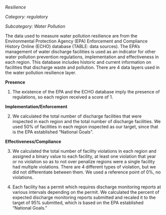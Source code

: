 *Resilience*

*Category: regulatory*

*Subcategory: Water Pollution*

The data used to measure water pollution resilience are from the Environmental Protection Agency (EPA) Enforcement and Compliance History Online (ECHO) database (TABLE: data sources). The EPA’s management of water discharge facilities is used as an indicator for other water pollution prevention regulations, implementation and effectiveness in each region. This database includes historic and current information on facilities that discharge waste and pollution. There are 4 data layers used in the water pollution resilience layer.

**Presence** 

1. The existence of the EPA and the ECHO database imply the presence of regulations, so each region received a score of 1.

**Implementation/Enforcement **

2. We calculated the total number of discharge facilities that were inspected in each region and the total number of discharge facilities. We used 50% of facilities in each region inspected as our target, since that is the EPA established “National Goals”.

**Effectiveness/Compliance**

3. We calculated the total number of facility violations in each region and assigned a binary value to each facility, at least one violation that year or no violation so as to not over penalize regions were a single facility had multiple violations. There are 4 different types of violation, but we did not differentiate between them. We used a reference point of 0%, no violations.

4. Each facility has a permit which requires discharge monitoring reports at various intervals depending on the permit. We calculated the percent of expected discharge monitoring reports submitted and recaled it to the target of 95% submitted, which is based on the EPA established “National Goals.”


